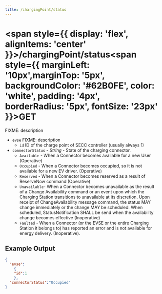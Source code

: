 ```yaml
---
title: /chargingPoint/status
---
```

#
# <span style={{ display: 'flex', alignItems: 'center' }}>/chargingPoint/status<span style={{ marginLeft: '10px',marginTop: '5px', backgroundColor: '#62B0FE', color: 'white', padding: '4px', borderRadius: '5px', fontSize: '23px' }}>GET</span></span>


FIXME: description

- `evse` FIXME: description
  - `id` ID of the charge point of SECC controller (usually always 1)
- `connectorStatus` - *String* - State of the charging connector.
    - `Available` - When a Connector becomes available for a new User (Operative)
    - `Occupied` - When a Connector becomes occupied, so it is not available for a new EV driver. (Operative)
    - `Reserved` - When a Connector becomes reserved as a result of ReserveNow command (Operative)
    - `Unavailable`- When a Connector becomes unavailable as the result of a Change Availability command or an event upon which the Charging Station transitions to unavailable at its discretion. Upon receipt of ChangeAvailability message command, the status MAY change immediately or the change MAY be scheduled. When scheduled, StatusNotification SHALL be send when the availability change becomes effective (Inoperative)
    - `Faulted` - When a Connector (or the EVSE or the entire Charging Station it belongs to) has reported an error and is not available for energy delivery. (Inoperative).


## Example Output

```json title="pulsatrix/secc/A0123B4567C8/chargingPoint/status"
{
  "evse":
    {
    "id":1
    },
  "connectorStatus":"Occupied"
}
```
